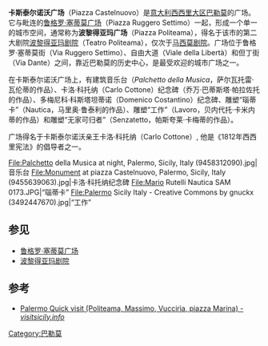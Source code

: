 {{No footnotes|time=2020-09-08T17:47:25+00:00}}
{{Infobox street
| name                    =卡斯泰尔诺沃广场 
| native_name             = Piazza Castelnuovo
| image                   = Palchetto della Musica, Palermo, Sicily, Italy (9455643959).jpg
| caption                 =雕塑“无家可归者”，背景是音乐台
| location                = [[意大利|意大利]][[西西里大区|西西里大区]][[巴勒莫|巴勒莫]]
| coordinates             = {{Coord|38|07|30.5|N|13|21|24|E|type:landmark_region:IT|display=inline,title}}
}}
'''卡斯泰尔诺沃广场'''（Piazza Castelnuovo）是[[意大利|意大利]][[西西里大区|西西里大区]][[巴勒莫|巴勒莫]]的广场。它与毗连的[[鲁格罗·塞蒂莫广场|鲁格罗·塞蒂莫广场]]（Piazza Ruggero Settimo）一起，形成一个单一的城市空间，通常称为'''波黎得亚玛广场'''（Piazza Politeama），得名于该市的第二大剧院[[波黎得亚玛剧院|波黎得亚玛剧院]]（Teatro Politeama），仅次于[[马西莫剧院|马西莫剧院]]。广场位于鲁格罗·塞蒂莫街（Via Ruggero Settimo）、自由大道（Viale della Libertà）和但丁街（Via Dante）之间，靠近巴勒莫的历史中心，是最受欢迎的城市广场之一。

在卡斯泰尔诺沃广场上，有建筑音乐台（''Palchetto della Musica''，萨尔瓦托雷·瓦伦蒂的作品）、卡洛·科托纳（Carlo Cottone）纪念碑（乔万·巴蒂斯塔·帕拉佐托的作品）、多梅尼科·科斯塔坦蒂诺（Domenico Costantino）纪念碑、雕塑“瑙蒂卡”（Nautica，马里奥·鲁泰利的作品）、雕塑“工作”（Lavoro，贝内代托·卡米内蒂的作品）和雕塑“无家可归者”（Senzatetto，帕斯夸莱·卡梅蒂的作品）。

广场得名于卡斯泰尔诺沃亲王卡洛·科托纳（Carlo Cottone）, 他是《1812年西西里宪法》的倡导者之一。
<gallery>
File:Palchetto della Musica at night, Palermo, Sicily, Italy (9458312090).jpg|音乐台
File:Monument at piazza Castelnuovo, Palermo, Sicily, Italy (9455639063).jpg|卡洛·科托纳纪念碑
File:Mario Rutelli Nautica SAM 0173.JPG|“瑙蒂卡”
File:Palermo Sicily Italy - Creative Commons by gnuckx (3492447670).jpg|“工作”
</gallery>

== 参见 ==
* [[鲁格罗·塞蒂莫广场|鲁格罗·塞蒂莫广场]]
* [[波黎得亚玛剧院|波黎得亚玛剧院]]

== 参考 ==
* [http://www.visitsicily.info/palermo-quick-visit-politeama-massimo-vucciria-piazza-marina/ Palermo Quick visit (Politeama, Massimo, Vuccirìa, piazza Marina) - ''visitsicily.info''] {{Wayback|url=http://www.visitsicily.info/palermo-quick-visit-politeama-massimo-vucciria-piazza-marina/ |date=20170202024129 }}
[[Category:巴勒莫|Category:巴勒莫]]